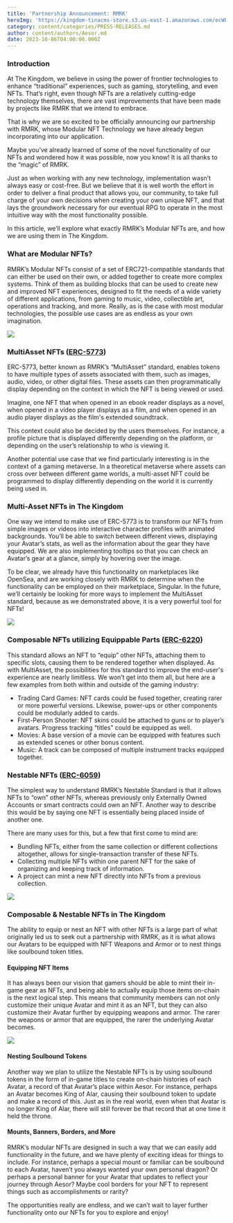 ```yaml
---
title: 'Partnership Announcement: RMRK'
heroImg: 'https://kingdom-tinacms-store.s3.us-east-1.amazonaws.com/ecWPEao.png'
category: content/categories/PRESS-RELEASES.md
author: content/authors/Aesor.md
date: 2023-10-06T04:00:00.000Z
---
```


### Introduction

At The Kingdom, we believe in using the power of frontier technologies to enhance “traditional” experiences, such as gaming, storytelling, and even NFTs. That’s right, even though NFTs are a relatively cutting-edge technology themselves, there are vast improvements that have been made by projects like RMRK that we intend to embrace.

That is why we are so excited to be officially announcing our partnership with RMRK, whose Modular NFT Technology we have already begun incorporating into our application. 

Maybe you’ve already learned of some of the novel functionality of our NFTs and wondered how it was possible, now you know! It is all thanks to the “magic” of RMRK.

Just as when working with any new technology, implementation wasn’t always easy or cost-free. But we believe that it is well worth the effort in order to deliver a final product that allows you, our community, to take full charge of your own decisions when creating your own unique NFT, and that lays the groundwork necessary for our eventual RPG to operate in the most intuitive way with the most functionality possible.

In this article, we’ll explore what exactly RMRK’s Modular NFTs are, and how we are using them in The Kingdom.

### What are Modular NFTs?

RMRK’s Modular NFTs consist of a set of ERC721-compatible standards that can either be used on their own, or added together to create more complex systems. Think of them as building blocks that can be used to create new and improved NFT experiences, designed to fit the needs of a wide variety of different applications, from gaming to music, video, collectible art, operations and tracking, and more. Really, as is the case with most modular technologies, the possible use cases are as endless as your own imagination.

![](https://kingdom-tinacms-store.s3.us-east-1.amazonaws.com/rmrk1.png)

### MultiAsset NFTs ([ERC-5773](https://eips.ethereum.org/EIPS/eip-5773))

ERC-5773, better known as RMRK’s “MultiAsset” standard, enables tokens to have multiple types of assets associated with them, such as images, audio, video, or other digital files. These assets can then programmatically display depending on the context in which the NFT is being viewed or used.

Imagine, one NFT that when opened in an ebook reader displays as a novel, when opened in a video player displays as a film, and when opened in an audio player displays as the film's extended soundtrack. 

This context could also be decided by the users themselves. For instance, a profile picture that is displayed differently depending on the platform, or depending on the user’s relationship to who is viewing it.

Another potential use case that we find particularly interesting is in the context of a gaming metaverse. In a theoretical metaverse where assets can cross over between different game worlds, a multi-asset NFT could be programmed to display differently depending on the world it is currently being used in.

### Multi-Asset NFTs in The Kingdom

One way we intend to make use of ERC-5773 is to transform our NFTs from simple images or videos into interactive character profiles with animated backgrounds. You’ll be able to switch between different views, displaying your Avatar’s stats, as well as the information about the gear they have equipped. We are also implementing tooltips so that you can check an Avatar’s gear at a glance, simply by hovering over the image.

To be clear, we already have this functionality on marketplaces like OpenSea, and are working closely with RMRK to determine when the functionality can be employed on their marketplace, Singular. In the future, we’ll certainly be looking for more ways to implement the MultiAsset standard, because as we demonstrated above, it is a very powerful tool for NFTs!

![](https://kingdom-tinacms-store.s3.us-east-1.amazonaws.com/ezgif-1-d1c4d9f94c.gif)

### Composable NFTs utilizing Equippable Parts ([ERC-6220](https://eips.ethereum.org/EIPS/eip-6220))

This standard allows an NFT to “equip” other NFTs, attaching them to specific slots, causing them to be rendered together when displayed. As with MultiAsset, the possibilities for this standard to improve the end-user's experience are nearly limitless. We won’t get into them all, but here are a few examples from both within and outside of the gaming industry:

* Trading Card Games: NFT cards could be fused together, creating rarer or more powerful versions. Likewise, power-ups or other components could be modularly added to cards.
* First-Person Shooter: NFT skins could be attached to guns or to player’s avatars. Progress tracking “titles” could be equipped as well.
* Movies: A base version of a movie can be equipped with features such as extended scenes or other bonus content.
* Music: A track can be composed of multiple instrument tracks equipped together.

### Nestable NFTs ([ERC-6059](https://eips.ethereum.org/EIPS/eip-6059))

The simplest way to understand RMRK’s Nestable Standard is that it allows NFTs to “own” other NFTs, whereas previously only Externally Owned Accounts or smart contracts could own an NFT. Another way to describe this would be by saying one NFT is essentially being placed inside of another one. 

There are many uses for this, but a few that first come to mind are:

* Bundling NFTs, either from the same collection or different collections altogether, allows for single-transaction transfer of these NFTs.
* Collecting multiple NFTs within one parent NFT for the sake of organizing and keeping track of information.
* A project can mint a new NFT directly into NFTs from a previous collection.

![](https://kingdom-tinacms-store.s3.us-east-1.amazonaws.com/rmrk2.png)

### Composable & Nestable NFTs in The Kingdom

The ability to equip or nest an NFT with other NFTs is a large part of what originally led us to seek out a partnership with RMRK, as it is what allows our Avatars to be equipped with NFT Weapons and Armor or to nest things like soulbound token titles.

#### Equipping NFT Items

It has always been our vision that gamers should be able to mint their in-game gear as NFTs, and being able to actually equip those items on-chain is the next logical step. This means that community members can not only customize their unique Avatar and mint it as an NFT, but they can also customize their Avatar further by equipping weapons and armor. The rarer the weapons or armor that are equipped, the rarer the underlying Avatar becomes. 

![](https://kingdom-tinacms-store.s3.us-east-1.amazonaws.com/ezgif-3-5e08298be6.gif)

#### Nesting Soulbound Tokens

Another way we plan to utilize the Nestable NFTs is by using soulbound tokens in the form of in-game titles to create on-chain histories of each Avatar, a record of that Avatar’s place within Aesor. For instance, perhaps an Avatar becomes King of Alar, causing their soulbound token to update and make a record of this. Just as in the real world, even when that Avatar is no longer King of Alar, there will still forever be that record that at one time it held the throne.

#### Mounts, Banners, Borders, and More

RMRK’s modular NFTs are designed in such a way that we can easily add functionality in the future, and we have plenty of exciting ideas for things to include. For instance, perhaps a special mount or familiar can be soulbound to each Avatar, haven’t you always wanted your own personal dragon? Or perhaps a personal banner for your Avatar that updates to reflect your journey through Aesor? Maybe cool borders for your NFT to represent things such as accomplishments or rarity?

The opportunities really are endless, and we can’t wait to layer further functionality onto our NFTs for you to explore and enjoy!
